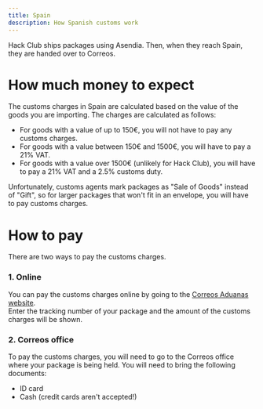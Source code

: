 ```yaml
---
title: Spain
description: How Spanish customs work
---
```


Hack Club ships packages using Asendia. Then, when they reach Spain, they are handed over to Correos.

# How much money to expect

The customs charges in Spain are calculated based on the value of the goods you are importing. The charges are calculated as follows:

- For goods with a value of up to 150€, you will not have to pay any customs charges.
- For goods with a value between 150€ and 1500€, you will have to pay a 21% VAT.
- For goods with a value over 1500€ (unlikely for Hack Club), you will have to pay a 21% VAT and a 2.5% customs duty.

Unfortunately, customs agents mark packages as "Sale of Goods" instead of "Gift", so for larger packages that won't fit in an envelope, you will have to pay customs charges.

# How to pay

There are two ways to pay the customs charges.

### 1. Online

You can pay the customs charges online by going to the [Correos Aduanas website](https://www.correosaduanas.es).  
Enter the tracking number of your package and the amount of the customs charges will be shown.

### 2. Correos office

To pay the customs charges, you will need to go to the Correos office where your package is being held. You will need to bring the following documents:

- ID card
- Cash (credit cards aren't accepted!)